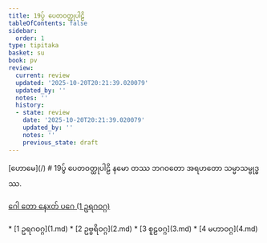 ```yaml
---
title: 19ပွ် ပေတဝတ္ထုပါဠိ
tableOfContents: false
sidebar:
  order: 1
type: tipitaka
basket: su
book: pv
review:
  current: review
  updated: '2025-10-20T20:21:39.020079'
  updated_by: ''
  notes: ''
  history:
  - state: review
    date: '2025-10-20T20:21:39.020079'
    updated_by: ''
    notes: ''
    previous_state: draft
---
```



<ReviewStatus review={frontmatter.review} showDetails={true} />

<HypothesisAnnotation frontmatter={frontmatter} />


<Paragraph type="center" book="pv">
[ဟောမေ](/)
</Paragraph>

<Paragraph type="center" book="pv">
# 19ပွ် ပေတဝတ္ထုပါဠိ
</Paragraph>

<Paragraph number="1" type="center" book="pv">
နမော တဿ ဘဂဝတော အရဟတော သမ္မာသမ္ဗုဒ္ဓဿ.

[ဂေါ တော နေxတ် ပဂေ (1 ဥရဂဝဂ္ဂ)](1.md)



</Paragraph>

<TableOfContents book="pv" section="19">
* [1 ဥရဂဝဂ္ဂ](1.md)
* [2 ဥဗ္ဗရိဝဂ္ဂ](2.md)
* [3 စူဠဝဂ္ဂ](3.md)
* [4 မဟာဝဂ္ဂ](4.md)
</TableOfContents>